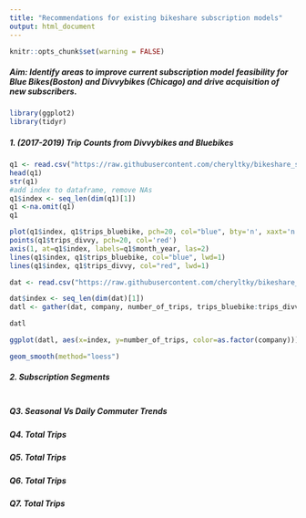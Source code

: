 ```yaml
---
title: "Recommendations for existing bikeshare subscription models"
output: html_document
---
```


```r
knitr::opts_chunk$set(warning = FALSE)
```
##### Aim: Identify areas to improve current subscription model feasibility for Blue Bikes(Boston) and Divvybikes (Chicago) and drive acquisition of new subscribers.

```r
library(ggplot2)
library(tidyr)
```
##### 1. (2017-2019) Trip Counts from Divvybikes and Bluebikes

```r
q1 <- read.csv("https://raw.githubusercontent.com/cheryltky/bikeshare_studies/main/csvdata/Q1.csv", sep=",", header = T)
head(q1)
str(q1)
#add index to dataframe, remove NAs
q1$index <- seq_len(dim(q1)[1])
q1 <-na.omit(q1)
q1
```


```r

plot(q1$index, q1$trips_bluebike, pch=20, col="blue", bty='n', xaxt='n', xlab='', ylab="Number of Trips", ylim=c(min(c(q1$trips_bluebike, q1$trips_divvy)), max(c(q1$trips_bluebike, q1$trips_divvy))))
points(q1$trips_divvy, pch=20, col='red')
axis(1, at=q1$index, labels=q1$month_year, las=2)
lines(q1$index, q1$trips_bluebike, col="blue", lwd=1)
lines(q1$index, q1$trips_divvy, col="red", lwd=1)

```



```r
dat <- read.csv("https://raw.githubusercontent.com/cheryltky/bikeshare_studies/main/csvdata/Q1.csv", sep=",", header = T)

dat$index <- seq_len(dim(dat)[1])
datl <- gather(dat, company, number_of_trips, trips_bluebike:trips_divvy)

datl

ggplot(datl, aes(x=index, y=number_of_trips, color=as.factor(company))) + geom_point() + scale_x_continuous(breaks=dat$index, labels=dat$month_year) + theme(axis.text.x = element_text(angle=90)) + xlab("Date") + ylab("Number of Trips") + geom_line(data = datl, aes(x=index, y=number_of_trips))

geom_smooth(method="loess")
```

##### 2. Subscription Segments
```r

```



##### Q3. Seasonal Vs Daily Commuter Trends
##### Q4. Total Trips
##### Q5. Total Trips
##### Q6. Total Trips
##### Q7. Total Trips

